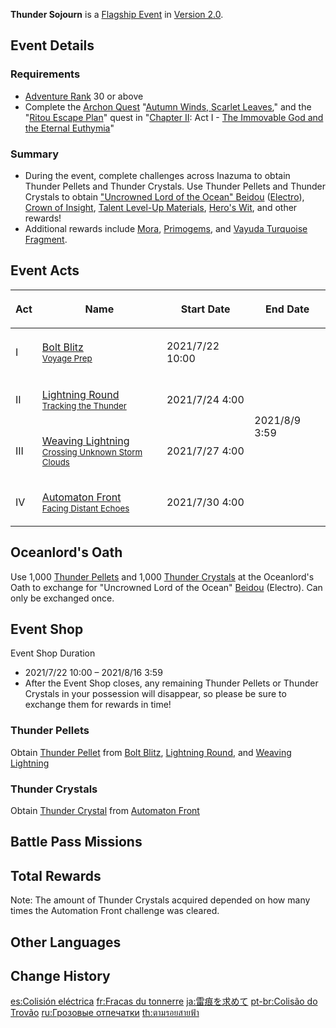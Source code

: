 {{Event Tabs
|subpage1 = Weaving Lightning
|subpage2 = Lightning Round
|subpage3 = Bolt Blitz
|subpage4 = Automaton Front
}}
{{Event
|name              = Thunder Sojourn
|image             = Thunder Sojourn.png
|type              = In-Game
|group             = Flagship
|type4             = Co-Op
|time_known        = yes
|time_start        = 2021-07-22 10:00:00
|time_end          = 2021-08-09 3:59:59
|link              = https://www.hoyolab.com/article/573692
|reward            = Beidou
|rewardType        = Character
}}
{{Description|[[Muzhen]], the Chief Technical Officer of the [[Alcor]], is searching for an important target and urgently needs the help of experienced adventurers.}}
'''Thunder Sojourn''' is a [[Flagship Event]] in [[Version 2.0]].

==Event Details==
===Requirements===
* [[Adventure Rank]] 30 or above
* Complete the [[Archon Quest]] "[[Autumn Winds, Scarlet Leaves]]," and the "[[Ritou Escape Plan]]" quest in "[[Chapter II]]: Act I - [[The Immovable God and the Eternal Euthymia]]"

===Summary===
* During the event, complete challenges across Inazuma to obtain Thunder Pellets and Thunder Crystals. Use Thunder Pellets and Thunder Crystals to obtain [[Beidou|"Uncrowned Lord of the Ocean" Beidou]] ([[Electro]]), [[Crown of Insight]], [[Talent Level-Up Materials]], [[Hero's Wit]], and other rewards!
*Additional rewards include [[Mora]], [[Primogem]]s, and [[Vayuda Turquoise Fragment]].

==Event Acts==
{| class="article-table tdc1 tdc3 tdc4"
!Act!!Name!!Start Date!!End Date
|-
|I||[[Thunder Sojourn/Bolt Blitz|Bolt Blitz]]<br><small>[[Voyage Prep]]</small>||2021/7/22 10:00||rowspan=4|2021/8/9 3:59
|-
| II||[[Thunder Sojourn/Lightning Round|Lightning Round]]<br><small>[[Tracking the Thunder]]</small>||2021/7/24 4:00
|-
|III||[[Thunder Sojourn/Weaving Lightning|Weaving Lightning]]<br><small>[[Crossing Unknown Storm Clouds]]</small>||2021/7/27 4:00
|-
|IV||[[Thunder Sojourn/Automaton Front|Automaton Front]]<br><small>[[Facing Distant Echoes]]</small>|| 2021/7/30 4:00
|}

==Oceanlord's Oath==
{{Description|These shards and crystals that contain great Elemental energy are quite familiar to the "Uncrowned Lord of the Ocean," enough to bring back some distant memories. "If I travel with you, perhaps I'll have a chance to test myself against opponents as powerful as [[Haishan]], eh?"}}
Use 1,000 [[Thunder Pellet]]s and 1,000 [[Thunder Crystal]]s at the Oceanlord's Oath to exchange for "Uncrowned Lord of the Ocean" [[Beidou]] (Electro). Can only be exchanged once.

==Event Shop==
Event Shop Duration

*2021/7/22 10:00 – 2021/8/16 3:59
*After the Event Shop closes, any remaining Thunder Pellets or Thunder Crystals in your possession will disappear, so please be sure to exchange them for rewards in time!

===Thunder Pellets===
Obtain [[Thunder Pellet]] from [[Thunder Sojourn/Bolt Blitz|Bolt Blitz]], [[Thunder Sojourn/Lightning Round|Lightning Round]], and [[Thunder Sojourn/Weaving Lightning|Weaving Lightning]]
{{Shop/Header|currency=Thunder Pellet|total=1|type=Event}}
{{Shop|Agnidus Agate Fragment|30|6|total=1}}
{{Shop|Varunada Lazurite Fragment|30|6|total=1}}
{{Shop|Vajrada Amethyst Fragment|30|6|total=1}}
{{Shop|Vayuda Turquoise Fragment|30|6|total=1}}
{{Shop|Shivada Jade Fragment|30|6|total=1}}
{{Shop|Prithiva Topaz Fragment|30|6|total=1}}
{{Shop|Hero's Wit|10|30|total=1}}
{{Shop|Mystic Enhancement Ore|5|60|total=1}}
{{Shop/Footer|total=1,680}}

===Thunder Crystals===
Obtain [[Thunder Crystal]] from [[Thunder Sojourn/Automaton Front|Automaton Front]]
{{Shop/Header|currency=Thunder Crystal|total=1|type=Event}}
{{Shop|Crown of Insight|500|1|total=1}}
{{Shop|Guide to Transience|20|6|total=1}}
{{Shop|Philosophies of Transience|60|2|total=1}}
{{Shop|Guide to Elegance|20|6|total=1}}
{{Shop|Philosophies of Elegance|60|2|total=1}}
{{Shop|Guide to Light|20|6|total=1}}
{{Shop|Philosophies of Light|60|2|total=1}}
{{Shop|Mora|x=10,000|10|100|total=1}}
{{Shop/Footer|total=2,220}}

==Battle Pass Missions==
{{Battle Pass Missions
|name     = Divine Thunder
|mission1 = {{Color|[Event]}} Thunder Sojourn: Complete the Sky-Splitting Lightning challenge with more than 110s remaining
|exp1     = 1,500
|mission2 = {{Color|[Event]}} Thunder Sojourn: Obtain a total of 1,680 Thunder Pellets
|exp2     = 1,200
|mission3 = {{Color|[Event]}} Thunder Sojourn: Obtain a total of 2,220 Thunder Crystals
|exp3     = 1,500
}}

==Total Rewards==
{{Event Rewards
|Primogem = 980
|Mora = 1,080,000
|Hero's Wit = 38
|Mystic Enhancement Ore = 60
|Beidou = 1
|Agnidus Agate Fragment = 6
|Varunada Lazurite Fragment = 6
|Vajrada Amethyst Fragment = 6
|Vayuda Turquoise Fragment = 6
|Shivada Jade Fragment = 6
|Prithiva Topaz Fragment = 6
|Crown of Insight = 1
|Philosophies of Transience = 2
|Guide to Transience = 6
|Philosophies of Elegance = 2
|Guide to Elegance = 6
|Philosophies of Light = 2
|Guide to Light = 6
|sort = Primogem,Crown of Insight,Beidou,Mora,Hero's Wit,Mystic Enhancement Ore,Agnidus Agate Fragment,Varunada Lazurite Fragment,Vajrada Amethyst Fragment,Vayuda Turquoise Fragment,Shivada Jade Fragment,Prithiva Topaz Fragment,Philosophies of Transience,Guide to Transience,Philosophies of Elegance,Guide to Elegance,Philosophies of Light,Guide to Light
}}
{{Event Rewards
|type = Event Items
|Thunder Pellet = 2680
|sort = Thunder Pellet,Thunder Crystal
}}
Note: The amount of Thunder Crystals acquired depended on how many times the Automation Front challenge was cleared.

==Other Languages==
{{Other Languages
|en      = Thunder Sojourn
|zhs     = 谒索雷痕
|zhs_rm  = Yèsuǒ Léi Hén
|zht     = 謁索雷痕
|zht_rm  = Yèsuǒ Léi Hén
|zh_tl   = Seeking Traces of Thunder
|ja      = 雷痕を求めて
|ja_rm   = Raikon wo Motomete{{Assumed}}
|ja_tl   = Seeking Traces of Thunder
|ko      = 뇌흔을 찾아서
|ko_rm   = Noeheun-eul Chajaseo
|ko_tl   = Finding Thunder Trace
|es      = Colisión eléctrica
|es_tl   = Electric Collision
|fr      = Fracas du tonnerre
|fr_tl   = Roar of Thunder
|ru      = Грозовые отпечатки
|ru_tl   = Thunder Imprints
|th      = ตามรอยสายฟ้า
|th_rm   = Tam Roi Saifa
|th_tl   = 
|vi      = Truy Tìm Vết Sấm
|vi_tl   = 
|de      = Spuren des Donners
|de_tl   = Traces of Thunder
|id      = Persinggahan Petir
|id_tl   = Thunder Sojourn
|pt      = Colisão do Trovão
|pt_tl   = 
}}

==Change History==
{{Change History|2.0}}

[[es:Colisión eléctrica]]
[[fr:Fracas du tonnerre]]
[[ja:雷痕を求めて]]
[[pt-br:Colisão do Trovão]]
[[ru:Грозовые отпечатки]]
[[th:ตามรอยสายฟ้า]]